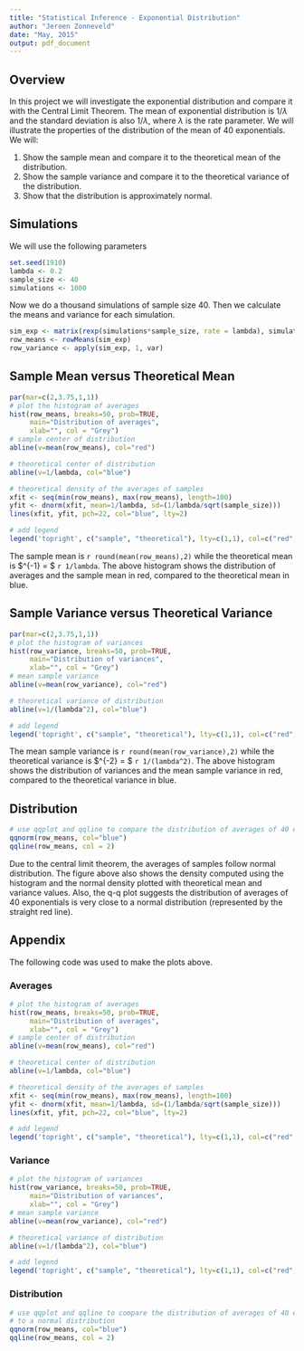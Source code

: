 ```yaml
---
title: "Statistical Inference - Exponential Distribution"
author: "Jeroen Zonneveld"
date: "May, 2015"
output: pdf_document
---
```


## Overview
In this project we will investigate the exponential distribution and compare it with the Central Limit Theorem. The mean of exponential distribution is $1/\lambda$ and the standard deviation is also $1/\lambda$, where $\lambda$ is the rate parameter. We will illustrate the properties of the distribution of the mean of 40 exponentials. We will:

1. Show the sample mean and compare it to the theoretical mean of the distribution.
2. Show the sample variance and compare it to the theoretical variance of the distribution.
3. Show that the distribution is approximately normal.

## Simulations
We will use the following parameters
```r
set.seed(1910)
lambda <- 0.2
sample_size <- 40
simulations <- 1000
```
Now we do a thousand simulations of sample size 40. Then we calculate the means and variance for each simulation.
```r
sim_exp <- matrix(rexp(simulations*sample_size, rate = lambda), simulations, sample_size)
row_means <- rowMeans(sim_exp)
row_variance <- apply(sim_exp, 1, var)
```

## Sample Mean versus Theoretical Mean
```r
par(mar=c(2,3.75,1,1))
# plot the histogram of averages
hist(row_means, breaks=50, prob=TRUE,
     main="Distribution of averages",
     xlab="", col = "Grey")
# sample center of distribution
abline(v=mean(row_means), col="red")

# theoretical center of distribution
abline(v=1/lambda, col="blue")

# theoretical density of the averages of samples
xfit <- seq(min(row_means), max(row_means), length=100)
yfit <- dnorm(xfit, mean=1/lambda, sd=(1/lambda/sqrt(sample_size)))
lines(xfit, yfit, pch=22, col="blue", lty=2)

# add legend
legend('topright', c("sample", "theoretical"), lty=c(1,1), col=c("red", "blue"))
```
The sample mean is `r round(mean(row_means),2)` while the theoretical mean is $\lambda^{-1} = $ `r 1/lambda`. The above histogram shows the distribution of averages and the sample mean in red, compared to the theoretical mean in blue.

## Sample Variance versus Theoretical Variance
```r
par(mar=c(2,3.75,1,1))
# plot the histogram of variances
hist(row_variance, breaks=50, prob=TRUE,
     main="Distribution of variances",
     xlab="", col = "Grey")
# mean sample variance
abline(v=mean(row_variance), col="red")

# theoretical variance of distribution
abline(v=1/(lambda^2), col="blue")

# add legend
legend('topright', c("sample", "theoretical"), lty=c(1,1), col=c("red", "blue"))
```
The mean sample variance is `r round(mean(row_variance),2)` while the theoretical variance is $\lambda^{-2} = $ `r 1/(lambda^2)`. The above histogram shows the distribution of variances and the mean sample variance in red, compared to the theoretical variance in blue.

## Distribution
```r
# use qqplot and qqline to compare the distribution of averages of 40 exponentials to a normal distribution
qqnorm(row_means, col="blue")
qqline(row_means, col = 2)
```  
  
Due to the central limit theorem, the averages of samples follow normal distribution. The figure above also shows the density computed using the histogram and the normal density plotted with theoretical mean and variance values. Also, the q-q plot suggests the distribution of averages of 40 exponentials is very close to a normal distribution (represented by the straight red line).  

## Appendix
The following code was used to make the plots above.

### Averages
```r
# plot the histogram of averages
hist(row_means, breaks=50, prob=TRUE,
     main="Distribution of averages",
     xlab="", col = "Grey")
# sample center of distribution
abline(v=mean(row_means), col="red")

# theoretical center of distribution
abline(v=1/lambda, col="blue")

# theoretical density of the averages of samples
xfit <- seq(min(row_means), max(row_means), length=100)
yfit <- dnorm(xfit, mean=1/lambda, sd=(1/lambda/sqrt(sample_size)))
lines(xfit, yfit, pch=22, col="blue", lty=2)

# add legend
legend('topright', c("sample", "theoretical"), lty=c(1,1), col=c("red", "blue"))
```

### Variance
```r
# plot the histogram of variances
hist(row_variance, breaks=50, prob=TRUE,
     main="Distribution of variances",
     xlab="", col = "Grey")
# mean sample variance
abline(v=mean(row_variance), col="red")

# theoretical variance of distribution
abline(v=1/(lambda^2), col="blue")

# add legend
legend('topright', c("sample", "theoretical"), lty=c(1,1), col=c("red", "blue"))
```

### Distribution
```r
# use qqplot and qqline to compare the distribution of averages of 40 exponentials 
# to a normal distribution
qqnorm(row_means, col="blue")
qqline(row_means, col = 2)
```  